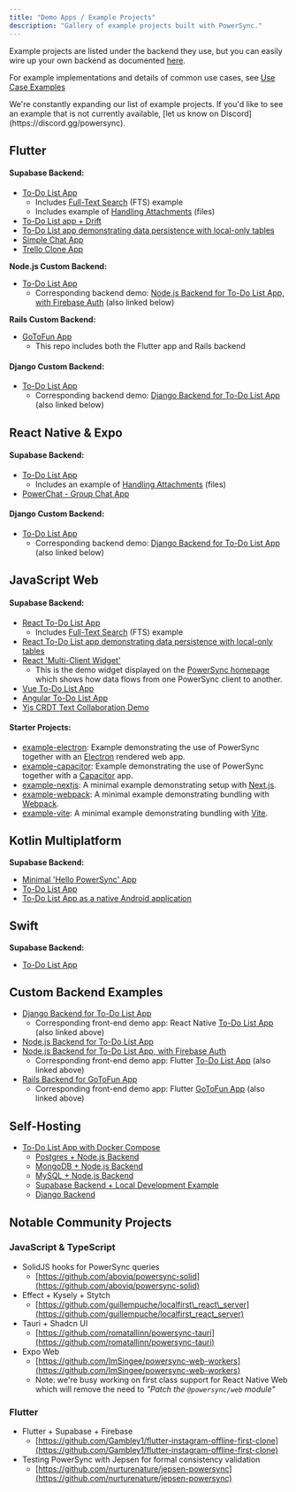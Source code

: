 ```yaml
---
title: "Demo Apps / Example Projects"
description: "Gallery of example projects built with PowerSync."
---
```


Example projects are listed under the backend they use, but you can easily wire up your own backend as documented [here](/installation/app-backend-setup).

For example implementations and details of common use cases, see [Use Case Examples](/usage/use-case-examples)

<Check>
   We're constantly expanding our list of example projects. If you'd like to see an example that is not currently available, [let us know on Discord](https://discord.gg/powersync).
</Check>

## <Icon icon="flutter" size="22" iconType="solid"/> Flutter

#### Supabase Backend:

* [To-Do List App](https://github.com/powersync-ja/powersync.dart/tree/master/demos/supabase-todolist)
   * Includes [Full-Text Search](/usage/use-case-examples/full-text-search) (FTS) example
   * Includes example of [Handling Attachments](/integration-guides/supabase-+-powersync/handling-attachments) (files)
* [To-Do List app + Drift](https://github.com/powersync-ja/powersync.dart/tree/master/demos/supabase-todolist-drift)
* [To-Do List app demonstrating data persistence with local-only tables](https://github.com/powersync-ja/powersync.dart/tree/main/demos/supabase-todolist-optional-sync)
* [Simple Chat App](https://github.com/powersync-ja/powersync.dart/tree/master/demos/supabase-simple-chat)
* [Trello Clone App](https://github.com/powersync-ja/powersync-supabase-flutter-trello-demo)

**Node.js Custom Backend:**

* [To-Do List App](https://github.com/powersync-ja/powersync-flutter-firebase-nodejs-todolist-demo)
   * Corresponding backend demo: [Node.js Backend for To-Do List App, with Firebase Auth](https://github.com/powersync-ja/powersync-nodejs-firebase-backend-todolist-demo) (also linked below)

**Rails Custom Backend:**

* [GoToFun App](https://github.com/powersync-ja/powersync-rails-flutter-demo)
   * This repo includes both the Flutter app and Rails backend

#### Django Custom Backend:

* [To-Do List App](https://github.com/powersync-ja/powersync.dart/tree/master/demos/django-todolist)
   * Corresponding backend demo: [Django Backend for To-Do List App](https://github.com/powersync-ja/powersync-django-backend-todolist-demo) (also linked below)

## <Icon icon="react" size="22" iconType="solid"/> React Native & Expo

#### Supabase Backend:

* [To-Do List App](https://github.com/powersync-ja/powersync-js/tree/main/demos/react-native-supabase-todolist)
   * Includes an example of [Handling Attachments](/integration-guides/supabase-+-powersync/handling-attachments) (files)
* [PowerChat - Group Chat App](https://github.com/powersync-ja/powersync-js/tree/main/demos/react-native-supabase-group-chat)

#### Django Custom Backend:

* [To-Do List App](https://github.com/powersync-ja/powersync-js/tree/main/demos/django-react-native-todolist)
   * Corresponding backend demo: [Django Backend for To-Do List App](https://github.com/powersync-ja/powersync-django-backend-todolist-demo) (also linked below)

## <Icon icon="js" size="22" iconType="solid"/> JavaScript Web

#### Supabase Backend:

* [React To-Do List App](https://github.com/powersync-ja/powersync-js/tree/main/demos/react-supabase-todolist)
   * Includes [Full-Text Search](/usage/use-case-examples/full-text-search) (FTS) example
* [React To-Do List app demonstrating data persistence with local-only tables](https://github.com/powersync-ja/powersync-js/tree/main/demos/react-supabase-todolist-optional-sync)
* [React 'Multi-Client Widget'](https://github.com/powersync-ja/powersync-js/tree/main/demos/react-multi-client)
   * This is the demo widget displayed on the [PowerSync homepage](https://www.powersync.com/) which shows how data flows from one PowerSync client to another.
* [Vue To-Do List App](https://github.com/powersync-ja/powersync-js/tree/main/demos/vue-supabase-todolist)
* [Angular To-Do List App](https://github.com/powersync-ja/powersync-js/tree/main/demos/angular-supabase-todolist)
* [Yjs CRDT Text Collaboration Demo](https://github.com/powersync-ja/powersync-js/tree/main/demos/yjs-react-supabase-text-collab)

#### Starter Projects:

* [example-electron](https://github.com/powersync-ja/powersync-js/tree/main/demos/example-electron): Example demonstrating the use of PowerSync together with an [Electron](https://www.electronjs.org/) rendered web app.
* [example-capacitor](https://github.com/powersync-ja/powersync-js/tree/main/demos/example-capacitor): Example demonstrating the use of PowerSync together with a [Capacitor](https://capacitorjs.com/) app.
* [example-nextjs](https://github.com/powersync-ja/powersync-js/blob/main/demos/example-nextjs/README.md): A minimal example demonstrating setup with [Next.js](https://nextjs.org/).
* [example-webpack](https://github.com/powersync-ja/powersync-js/blob/main/demos/example-webpack/README.md): A minimal example demonstrating bundling with [Webpack](https://webpack.js.org/).
* [example-vite](https://github.com/powersync-ja/powersync-js/blob/main/demos/example-vite/README.md): A minimal example demonstrating bundling with [Vite](https://vitejs.dev/).

## <Icon icon="flag" size="22" iconType="solid"/> Kotlin Multiplatform

**Supabase Backend:**

* [Minimal 'Hello PowerSync' App](https://github.com/powersync-ja/powersync-kotlin/tree/main/demos/hello-powersync)
* [To-Do List App](https://github.com/powersync-ja/powersync-kotlin/tree/main/demos/supabase-todolist)
* [To-Do List App as a native Android application](https://github.com/powersync-ja/powersync-kotlin/tree/main/demos/android-supabase-todolist)

## <Icon icon="swift" size="22" iconType="solid"/> Swift

**Supabase Backend:**

* [To-Do List App](https://github.com/powersync-ja/powersync-kotlin-swift-demo)

## <Icon icon="screwdriver-wrench" size="22" iconType="solid"/> Custom Backend Examples

* [Django Backend for To-Do List App](https://github.com/powersync-ja/powersync-django-backend-todolist-demo)
   * Corresponding front-end demo app: React Native [To-Do List App](https://github.com/powersync-ja/powersync-js/tree/main/demos/django-react-native-todolist) (also linked above)
* [Node.js Backend for To-Do List App ](https://github.com/powersync-ja/powersync-nodejs-backend-todolist-demo)
* [Node.js Backend for To-Do List App, with Firebase Auth](https://github.com/powersync-ja/powersync-nodejs-firebase-backend-todolist-demo)
   * Corresponding front-end demo app: Flutter [To-Do List App](https://github.com/powersync-ja/powersync-flutter-firebase-nodejs-todolist-demo) (also linked above)
* [Rails Backend for GoToFun App](https://github.com/powersync-ja/powersync-rails-flutter-demo/tree/main/gotofun-backend)
   * Corresponding front-end demo app: Flutter [GoToFun App](https://github.com/powersync-ja/powersync-rails-flutter-demo/tree/main/gotofun-app) (also linked above)

##  <Icon icon="desktop" size="22" iconType="solid"/> <Icon icon="house" size="22" iconType="solid"/> Self-Hosting

* [To-Do List App with Docker Compose](https://github.com/powersync-ja/self-host-demo)
   * [Postgres + Node.js Backend](https://github.com/powersync-ja/self-host-demo/tree/main/demos/nodejs)
   * [MongoDB + Node.js Backend](https://github.com/powersync-ja/self-host-demo/tree/main/demos/nodejs-mongodb)
   * [MySQL + Node.js Backend](https://github.com/powersync-ja/self-host-demo/tree/main/demos/nodejs-mysql)
   * [Supabase Backend + Local Development Example](https://github.com/powersync-ja/self-host-demo/tree/main/demos/supabase)
   * [Django Backend](https://github.com/powersync-ja/self-host-demo/tree/main/demos/django)

## <Icon icon="people-carry-box" size="22" iconType="solid"/> Notable Community Projects

### JavaScript & TypeScript

* SolidJS hooks for PowerSync queries
  * [https://github.com/aboviq/powersync-solid](https://github.com/aboviq/powersync-solid)
* Effect + Kysely + Stytch
   * [https://github.com/guillempuche/localfirst\_react\_server](https://github.com/guillempuche/localfirst_react_server)
* Tauri + Shadcn UI
   * [https://github.com/romatallinn/powersync-tauri](https://github.com/romatallinn/powersync-tauri)
* Expo Web
   * [https://github.com/ImSingee/powersync-web-workers](https://github.com/ImSingee/powersync-web-workers)
   * Note: we're busy working on first class support for React Native Web which will remove the need to _"Patch the_  _`@powersync/web`_ _module"_

### Flutter

* Flutter + Supabase + Firebase
   * [https://github.com/Gambley1/flutter-instagram-offline-first-clone](https://github.com/Gambley1/flutter-instagram-offline-first-clone)
* Testing PowerSync with Jepsen for formal consistency validation
   * [https://github.com/nurturenature/jepsen-powersync](https://github.com/nurturenature/jepsen-powersync)
